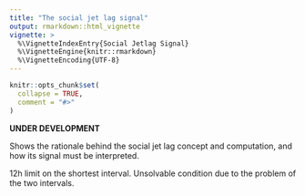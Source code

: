 ```yaml
---
title: "The social jet lag signal"
output: rmarkdown::html_vignette
vignette: >
  %\VignetteIndexEntry{Social Jetlag Signal}
  %\VignetteEngine{knitr::rmarkdown}
  %\VignetteEncoding{UTF-8}
---
```


```r
knitr::opts_chunk$set(
  collapse = TRUE,
  comment = "#>"
)
```

__UNDER DEVELOPMENT__

Shows the rationale behind the social jet lag concept and computation, and how its signal must be interpreted.

12h limit on the shortest interval. Unsolvable condition due to the problem
of the two intervals.
